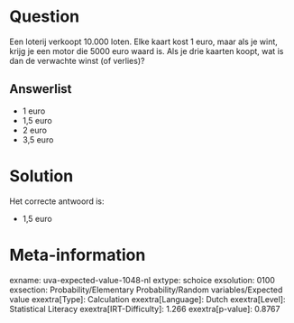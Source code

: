 Question
========

Een loterij verkoopt 10.000 loten. Elke kaart kost 1 euro, maar als je
wint, krijg je een motor die 5000 euro waard is. Als je drie kaarten
koopt, wat is dan de verwachte winst (of verlies)?


Answerlist
----------

* 1 euro
* 1,5 euro
* 2 euro
* 3,5 euro

Solution
========

Het correcte antwoord is: 

* 1,5 euro

Meta-information
================
exname: uva-expected-value-1048-nl
extype: schoice
exsolution: 0100
exsection: Probability/Elementary Probability/Random variables/Expected value
exextra[Type]: Calculation
exextra[Language]: Dutch
exextra[Level]: Statistical Literacy
exextra[IRT-Difficulty]: 1.266
exextra[p-value]: 0.8767
